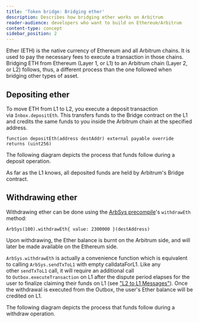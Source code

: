 ```yaml
---
title: 'Token bridge: Bridging ether'
description: Describes how bridging ether works on Arbitrum
reader-audience: developers who want to build on Ethereum/Arbitrum
content-type: concept
sidebar_position: 2
---
```



Ether (ETH) is the native currency of Ethereum and all Arbitrum chains. It is used to pay the necessary fees to execute a transaction in those chains. Bridging ETH from Ethereum (Layer 1, or L1) to an Arbitrum chain (Layer 2, or L2) follows, thus, a different process than the one followed when bridging other types of asset.

## Depositing ether

To move ETH from L1 to L2, you execute a deposit transaction via `Inbox.depositEth`. This transfers funds to the Bridge contract on the L1 and credits the same funds to you inside the Arbitrum chain at the specified address.

```sol
function depositEth(address destAddr) external payable override returns (uint256)
```

The following diagram depicts the process that funds follow during a deposit operation.

<DepositEthDiagram />

As far as the L1 knows, all deposited funds are held by Arbitrum's Bridge contract.

## Withdrawing ether

Withdrawing ether can be done using the [ArbSys precompile](/for-devs/dev-tools-and-resources/precompiles.mdx#arbsys)'s `withdrawEth` method:

```sol
ArbSys(100).withdrawEth{ value: 2300000 }(destAddress)
```

Upon withdrawing, the Ether balance is burnt on the Arbitrum side, and will later be made available on the Ethereum side.

`ArbSys.withdrawEth` is actually a convenience function which is equivalent to calling `ArbSys.sendTxToL1` with empty calldataForL1. Like any other `sendTxToL1` call, it will require an additional call to `Outbox.executeTransaction` on L1 after the dispute period elapses for the user to finalize claiming their funds on L1 (see ["L2 to L1 Messages"](/arbos/l2-to-l1-messaging.mdx)). Once the withdrawal is executed from the Outbox, the user's Ether balance will be credited on L1.

The following diagram depicts the process that funds follow during a withdraw operation.

<WithdrawEthDiagram />
